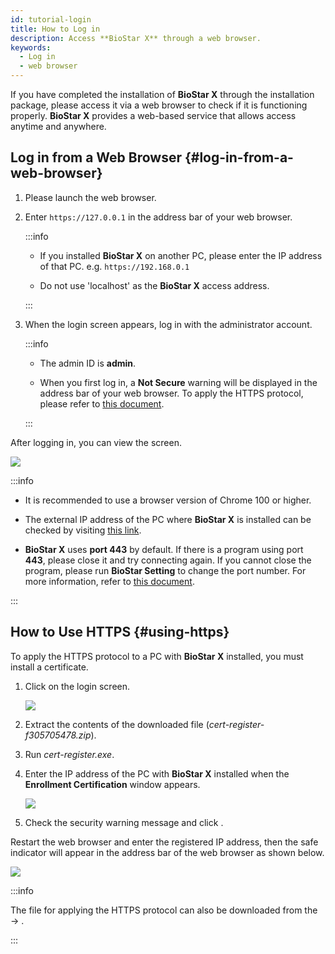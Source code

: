 ```yaml
---
id: tutorial-login
title: How to Log in
description: Access **BioStar X** through a web browser.
keywords:
  - Log in
  - web browser
---
```


If you have completed the installation of **BioStar X** through the installation package, please access it via a web browser to check if it is functioning properly. **BioStar X** provides a web-based service that allows access anytime and anywhere.

## Log in from a Web Browser {#log-in-from-a-web-browser}

1. Please launch the web browser.

2. Enter `https://127.0.0.1` in the address bar of your web browser.

   :::info

   * If you installed **BioStar X** on another PC, please enter the IP address of that PC. e.g. `https://192.168.0.1`

   * Do not use 'localhost' as the **BioStar X** access address.

   :::

3. When the login screen appears, log in with the administrator account.

   :::info

   * The admin ID is **admin**. 

   * When you first log in, a **Not Secure** warning will be displayed in the address bar of your web browser. To apply the HTTPS protocol, please refer to [this document](#using-https).

   :::

After logging in, you can view the <Cmd sid='shell.header.launcher' /> screen.

<Image src='/img/biostarx-main-launcher.png' alone />

:::info

* It is recommended to use a browser version of Chrome 100 or higher.

* The external IP address of the PC where **BioStar X** is installed can be checked by visiting [this link](https://whatismyipaddress.com/).

* **BioStar X** uses **port 443** by default. If there is a program using port **443**, please close it and try connecting again. If you cannot close the program, please run **BioStar Setting** to change the port number. For more information, refer to [this document](change-port).

:::

## How to Use HTTPS {#using-https}

To apply the HTTPS protocol to a PC with **BioStar X** installed, you must install a certificate.

1. Click <Cmd sid='https.download' product='2' /> on the login screen.

   <Image src='/img/biostar-login-download-https.png' />

2. Extract the contents of the downloaded file (*cert-register-f305705478.zip*).

3. Run *cert-register.exe*.

4. Enter the IP address of the PC with **BioStar X** installed when the **Enrollment Certification** window appears.

   <Image src='/img/common/biostar-enrollment-certi.png' alone />

5. Check the security warning message and click <Cmd sid='button.yes' className='bold' product='2' />.

Restart the web browser and enter the registered IP address, then the safe indicator will appear in the address bar of the web browser as shown below.

<Image src='/img/biostar-enrollment-result.png' />

:::info

The file for applying the HTTPS protocol can also be downloaded from the <Cmd sid='common.setting' product='2' /> → <Cmd sid='setting.https.https' product='2' />.

:::
